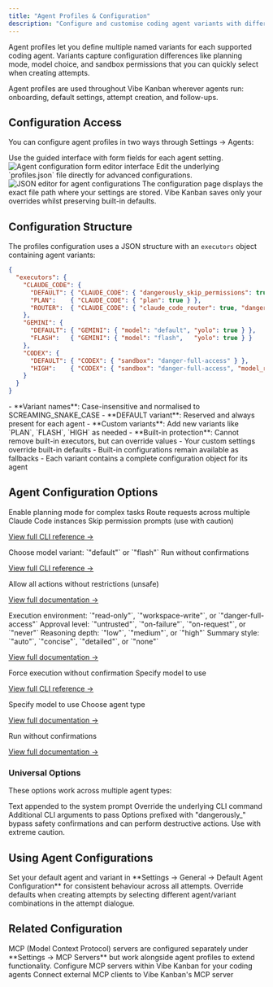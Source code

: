 ```yaml
---
title: "Agent Profiles & Configuration"
description: "Configure and customise coding agent variants with different settings for planning, models, and sandbox permissions"
---
```


Agent profiles let you define multiple named variants for each supported coding agent. Variants capture configuration differences like planning mode, model choice, and sandbox permissions that you can quickly select when creating attempts.

<Info>
Agent profiles are used throughout Vibe Kanban wherever agents run: onboarding, default settings, attempt creation, and follow-ups.
</Info>

## Configuration Access

You can configure agent profiles in two ways through Settings → Agents:

<Tabs>
<Tab title="Form Editor">
  Use the guided interface with form fields for each agent setting.

  <Frame>
  <img src="/images/coding-agent-configurations.png" alt="Agent configuration form editor interface" />
  </Frame>
</Tab>

<Tab title="JSON Editor">
  Edit the underlying `profiles.json` file directly for advanced configurations.

  <Frame>
  <img src="/images/coding-agent-configurations-json.png" alt="JSON editor for agent configurations" />
  </Frame>
</Tab>
</Tabs>

<Note>
The configuration page displays the exact file path where your settings are stored. Vibe Kanban saves only your overrides whilst preserving built-in defaults.
</Note>

## Configuration Structure

The profiles configuration uses a JSON structure with an `executors` object containing agent variants:

```json profiles.json
{
  "executors": {
    "CLAUDE_CODE": {
      "DEFAULT": { "CLAUDE_CODE": { "dangerously_skip_permissions": true } },
      "PLAN":    { "CLAUDE_CODE": { "plan": true } },
      "ROUTER":  { "CLAUDE_CODE": { "claude_code_router": true, "dangerously_skip_permissions": true } }
    },
    "GEMINI": {
      "DEFAULT": { "GEMINI": { "model": "default", "yolo": true } },
      "FLASH":   { "GEMINI": { "model": "flash",   "yolo": true } }
    },
    "CODEX": {
      "DEFAULT": { "CODEX": { "sandbox": "danger-full-access" } },
      "HIGH":    { "CODEX": { "sandbox": "danger-full-access", "model_reasoning_effort": "high" } }
    }
  }
}
```

<AccordionGroup>
<Accordion title="Structure Rules">
  - **Variant names**: Case-insensitive and normalised to SCREAMING_SNAKE_CASE
  - **DEFAULT variant**: Reserved and always present for each agent
  - **Custom variants**: Add new variants like `PLAN`, `FLASH`, `HIGH` as needed
  - **Built-in protection**: Cannot remove built-in executors, but can override values
</Accordion>

<Accordion title="Configuration Inheritance">
  - Your custom settings override built-in defaults
  - Built-in configurations remain available as fallbacks
  - Each variant contains a complete configuration object for its agent
</Accordion>
</AccordionGroup>

## Agent Configuration Options

<Tabs>
<Tab title="CLAUDE_CODE">
  <ParamField path="plan" type="boolean">
  Enable planning mode for complex tasks
  </ParamField>

  <ParamField path="claude_code_router" type="boolean">
  Route requests across multiple Claude Code instances
  </ParamField>

  <ParamField path="dangerously_skip_permissions" type="boolean">
  Skip permission prompts (use with caution)
  </ParamField>

  [View full CLI reference →](https://docs.anthropic.com/en/docs/claude-code/cli-reference#cli-flags)
</Tab>

<Tab title="GEMINI">
  <ParamField path="model" type="string">
  Choose model variant: `"default"` or `"flash"`
  </ParamField>

  <ParamField path="yolo" type="boolean">
  Run without confirmations
  </ParamField>

  [View full CLI reference →](https://google-gemini.github.io/gemini-cli/)
</Tab>

<Tab title="AMP">
  <ParamField path="dangerously_allow_all" type="boolean">
  Allow all actions without restrictions (unsafe)
  </ParamField>

  [View full documentation →](https://ampcode.com/manual#cli)
</Tab>

<Tab title="CODEX">
  <ParamField path="sandbox" type="string">
  Execution environment: `"read-only"`, `"workspace-write"`, or `"danger-full-access"`
  </ParamField>

  <ParamField path="approval" type="string">
  Approval level: `"untrusted"`, `"on-failure"`, `"on-request"`, or `"never"`
  </ParamField>

  <ParamField path="model_reasoning_effort" type="string">
  Reasoning depth: `"low"`, `"medium"`, or `"high"`
  </ParamField>

  <ParamField path="model_reasoning_summary" type="string">
  Summary style: `"auto"`, `"concise"`, `"detailed"`, or `"none"`
  </ParamField>

  [View full documentation →](https://github.com/openai/codex)
</Tab>

<Tab title="CURSOR">
  <ParamField path="force" type="boolean">
  Force execution without confirmation
  </ParamField>

  <ParamField path="model" type="string">
  Specify model to use
  </ParamField>

  [View full CLI reference →](https://docs.cursor.com/en/cli/reference/parameters)
</Tab>

<Tab title="OPENCODE">
  <ParamField path="model" type="string">
  Specify model to use
  </ParamField>

  <ParamField path="agent" type="string">
  Choose agent type
  </ParamField>

  [View full documentation →](https://opencode.ai/docs/cli/#flags-1)
</Tab>

<Tab title="QWEN_CODE">
  <ParamField path="yolo" type="boolean">
  Run without confirmations
  </ParamField>

  [View full documentation →](https://qwenlm.github.io/qwen-code-docs/en/cli/index)
</Tab>
</Tabs>

### Universal Options

These options work across multiple agent types:

<ParamField path="append_prompt" type="string | null">
Text appended to the system prompt
</ParamField>

<ParamField path="base_command_override" type="string | null">
Override the underlying CLI command
</ParamField>

<ParamField path="additional_params" type="string[] | null">
Additional CLI arguments to pass
</ParamField>

<Warning>
Options prefixed with "dangerously_" bypass safety confirmations and can perform destructive actions. Use with extreme caution.
</Warning>

## Using Agent Configurations

<CardGroup cols={2}>
<Card title="Default Configuration" icon="gear">
  Set your default agent and variant in **Settings → General → Default Agent Configuration** for consistent behaviour across all attempts.
</Card>

<Card title="Per-Attempt Selection" icon="rocket">
  Override defaults when creating attempts by selecting different agent/variant combinations in the attempt dialogue.
</Card>
</CardGroup>

## Related Configuration

<Note>
MCP (Model Context Protocol) servers are configured separately under **Settings → MCP Servers** but work alongside agent profiles to extend functionality.
</Note>

<CardGroup cols={2}>
<Card title="MCP Server Configuration" icon="server" href="/integrations/mcp-server-configuration">
  Configure MCP servers within Vibe Kanban for your coding agents
</Card>

<Card title="Vibe Kanban MCP Server" icon="plug" href="/integrations/vibe-kanban-mcp-server">
  Connect external MCP clients to Vibe Kanban's MCP server
</Card>
</CardGroup>
